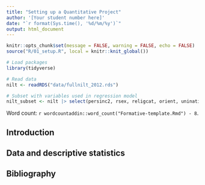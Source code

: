 ```yaml
---
title: "Setting up a Quantitative Project"
author: '[Your student number here]'
date: "`r format(Sys.time(), '%d/%m/%y')`"
output: html_document
---
```

<!-- This is a suggested template to write the formative assignment. Feel free to make changes as appropriate according to the guidance. -->

```r
knitr::opts_chunk$set(message = FALSE, warning = FALSE, echo = FALSE)
source("R/01_setup.R", local = knitr::knit_global())
```

```r
# Load packages
library(tidyverse)

# Read data
nilt <- readRDS("data/fullnilt_2012.rds")

# Subset with variables used in regression model
nilt_subset <- nilt |> select(persinc2, rsex, religcat, orient, uninatid, tunionsa, rsuper, rage)
```

Word count: `r wordcountaddin::word_count("Formative-template.Rmd") - 8`.
<!-- Update the "- 8" in the line above to also take into account your bibliography. For example, if your bibliography is 52 characters then update the above to "- 60". -->


## Introduction
<!-- Word count: approx. 200-250  -->
<!-- Provide research question and hypothesis/hypotheses with rationale and literature to support them. -->


## Data and descriptive statistics
<!-- Word count: approx. 200-250 -->
<!-- Provide a description of the dataset and summary statistics of the model variables. -->


## Bibliography
<!-- Include bibliography here. -->
